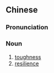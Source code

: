 {{also|韧性}}
==Chinese==
{{zh-forms|s=韧性}}

===Pronunciation===
{{zh-pron
|m=rènxìng
|cat=n
}}

===Noun===
{{zh-noun}}

# [[toughness]]
# [[resilience]]